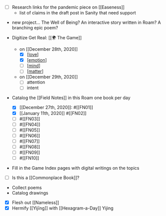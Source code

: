 - [ ] Research links for the pandemic piece on [[Easeness]]
  - list of claims in the draft post in Sanity that need support
- new project... The Well of Being? An interactive story written in Roam? A branching epic poem?

- Digitize Get Real: [[🌍 The Game]]
  - on [[December 28th, 2020]]
    - [x] [[love]]
    - [x] [[emotion]]
    - [ ] [[mind]]
    - [ ] [[matter]]
  - on [[December 29th, 2020]]
    - [ ] attention
    - [ ] intent
- Catalog the [[Field Notes]] in this Roam one book per day
  - [x] [[December 27th, 2020]]: #[[FN01]]
  - [x] [[January 11th, 2020]] #[[FN02]]
  - [ ] #[[FN03]]
  - [ ] #[[FN04]]
  - [ ] #[[FN05]]
  - [ ] #[[FN06]]
  - [ ] #[[FN07]]
  - [ ] #[[FN08]]
  - [ ] #[[FN09]]
  - [ ] #[[FN10]]
- Fill in the Game Index pages with digital writings on the topics
- [ ] Is this a [[Commonplace Book]]?
- Collect poems
- Catalog drawings
- [x] Flesh out [[Nameless]]
- [x] Hermify [[Yìjīng]] with [[Hexagram-a-Day]] Yijing

[//begin]: # "Autogenerated link references for markdown compatibility"
[love]: ../../areas/get-real/love "Love"
[emotion]: ../../areas/get-real/emotion "Emotion"
[mind]: ../../areas/get-real/mind "Mind"
[matter]: ../../areas/get-real/matter "matter"
[//end]: # "Autogenerated link references"
